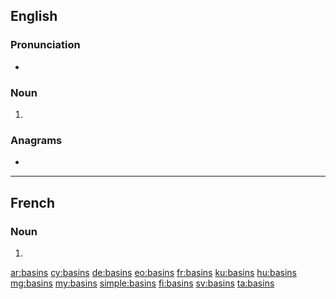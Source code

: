 {{also|bäsins}}
==English==

===Pronunciation===
* {{IPA|/ˈbeɪsɪnz/|lang=en}}

===Noun===
{{head|en|noun plural form}}

# {{plural of|basin|lang=en}}

===Anagrams===
* {{l|en|sabins}}

----

==French==

===Noun===
{{head|fr|noun plural form|g=?}}

# {{plural of|basin|lang=fr}}

[[ar:basins]]
[[cy:basins]]
[[de:basins]]
[[eo:basins]]
[[fr:basins]]
[[ku:basins]]
[[hu:basins]]
[[mg:basins]]
[[my:basins]]
[[simple:basins]]
[[fi:basins]]
[[sv:basins]]
[[ta:basins]]